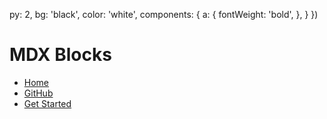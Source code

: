 
  py: 2,
  bg: 'black',
  color: 'white',
  components: {
    a: {
      fontWeight: 'bold',
    },
  }
})

# MDX Blocks

- [Home](/)
- [GitHub](https://github.com/jxnblk/mdx-blocks)
- [Get Started](https://github.com/jxnblk/mdx-blocks 'button')

